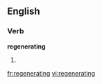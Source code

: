 ==English==
===Verb===
'''regenerating'''
# {{present participle of|[[regenerate]]}}

[[fr:regenerating]]
[[vi:regenerating]]